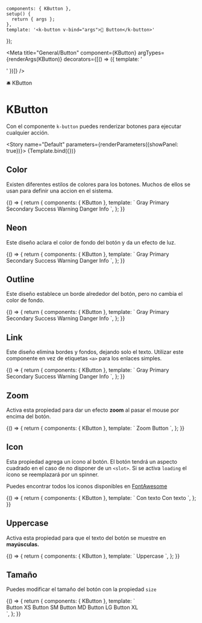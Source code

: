 
    components: { KButton },
    setup() {
      return { args };
    },
    template: '<k-button v-bind="args">🦄 Button</k-button>'
});

<Meta title="General/Button" component={KButton} argTypes={renderArgs(KButton)} decorators={[() => ({ template: '<div class="flex items-center justify-center p-10"><story /></div>' })]} />

<SHead image="https://media0.giphy.com/media/hDSy8w6rGHeTe/giphy.gif?cid=ecf05e47d1yojdu59ttft3ykom3decoar5aubq8zin0w9sov&rid=giphy.gif&ct=g">🛎 KButton</SHead>

# KButton
Con el componente `k-button` puedes renderizar botones para ejecutar cualquier acción.

<Story name="Default" parameters={renderParameters({showPanel: true})}>
  {Template.bind({})}
</Story>

<ArgsTable story="Default" />

## **Color**
Existen diferentes estilos de colores para los botones. Muchos de ellos se usan para definir una accion en el sistema.

<Canvas>
  <Story name="Color" argTypes={renderArgs(KButton, {}, true)} parameters={renderParameters({showPanel: false})}>
    {() => {
      return {
        components: { KButton },
        template: `
          <k-card>
            <KButton class="mr-2" color="gray">Gray</KButton>
            <KButton class="mr-2" color="primary">Primary</KButton>
            <KButton class="mr-2" color="secondary">Secondary</KButton>
            <KButton class="mr-2" color="success">Success</KButton>
            <KButton class="mr-2" color="warning">Warning</KButton>
            <KButton class="mr-2" color="danger">Danger</KButton>
            <KButton class="mr-2" color="info">Info</KButton>
          </k-card>
        `,
      };
    }}
  </Story>
</Canvas>

## **Neon**
Este diseño aclara el color de fondo del botón y da un efecto de luz.

<Canvas >
  <Story name="Neon" argTypes={renderArgs(KButton, {}, true)} parameters={renderParameters({showPanel: false})}>
    {() => {
      return {
        components: { KButton },
        template: `
          <k-card>
            <KButton class="mr-2" color="gray" neon>Gray</KButton>
            <KButton class="mr-2" color="primary" neon>Primary</KButton>
            <KButton class="mr-2" color="secondary" neon>Secondary</KButton>
            <KButton class="mr-2" color="success" neon>Success</KButton>
            <KButton class="mr-2" color="warning" neon>Warning</KButton>
            <KButton class="mr-2" color="danger" neon>Danger</KButton>
            <KButton class="mr-2" color="info" neon>Info</KButton>
          </k-card>
        `,
      };
    }}
  </Story>
</Canvas>

## **Outline**
Este diseño establece un borde alrededor del botón, pero no cambia el color de fondo.

<Canvas >
  <Story name="Outline" argTypes={renderArgs(KButton, {}, true)} parameters={renderParameters({showPanel: false})}>
    {() => {
      return {
        components: { KButton },
        template: `
          <k-card>
            <KButton class="mr-2" color="gray" outline>Gray</KButton>
            <KButton class="mr-2" color="primary" outline>Primary</KButton>
            <KButton class="mr-2" color="secondary" outline>Secondary</KButton>
            <KButton class="mr-2" color="success" outline>Success</KButton>
            <KButton class="mr-2" color="warning" outline>Warning</KButton>
            <KButton class="mr-2" color="danger" outline>Danger</KButton>
            <KButton class="mr-2" color="info" outline>Info</KButton>
          </k-card>
        `,
      };
    }}
  </Story>
</Canvas>

## **Link**
Este diseño elimina bordes y fondos, dejando solo el texto. Utilizar este componente en vez de etiquetas `<a>` para los enlaces simples.

<Canvas>
  <Story name="Link" argTypes={renderArgs(KButton, {}, true)} parameters={renderParameters({showPanel: false})}>
    {() => {
      return {
        components: { KButton },
        template: `
          <k-card>
            <KButton class="mr-2" color="gray" link>Gray</KButton>
            <KButton class="mr-2" color="primary" link>Primary</KButton>
            <KButton class="mr-2" color="secondary" link>Secondary</KButton>
            <KButton class="mr-2" color="success" link>Success</KButton>
            <KButton class="mr-2" color="warning" link>Warning</KButton>
            <KButton class="mr-2" color="danger" link>Danger</KButton>
            <KButton class="mr-2" color="info" link>Info</KButton>
          </k-card>
        `,
      };
    }}
  </Story>
</Canvas>


## **Zoom**
Activa esta propiedad para dar un efecto **zoom** al pasar el mouse por encima del botón.

<Canvas>
  <Story name="Zoom" argTypes={renderArgs(KButton, {}, true)} parameters={renderParameters({showPanel: false})}>
    {() => {
      return {
        components: { KButton },
        template: `
          <k-card>
            <KButton zoom>Zoom Button</KButton>
          </k-card>
        `,
      };
    }}
  </Story>
</Canvas>


## **Icon**
Esta propiedad agrega un ícono al botón. El botón tendrá un aspecto cuadrado en el caso de no disponer de un `<slot>`. Si se activa `loading` el ícono se reemplazará por un spinner.

Puedes encontrar todos los iconos disponibles en [FontAwesome](https://fontawesome.com/search?q=)

<Canvas>
  <Story name="Icon" argTypes={renderArgs(KButton, {}, true)} parameters={renderParameters({showPanel: false})}>
    {() => {
      return {
        components: { KButton },
        template: `
          <k-card>
            <KButton class="mr-2" color="primary" icon="user">Con texto</KButton>
            <KButton class="mr-2" color="primary" icon="user" />
            <KButton color="primary" icon="user" loading>Con texto</KButton>
          </k-card>
        `,
      };
    }}
  </Story>
</Canvas>

## **Uppercase**
Activa esta propiedad para que el texto del botón se muestre en **mayúsculas.**

<Canvas>
  <Story name="Uppercase" argTypes={renderArgs(KButton, {}, true)} parameters={renderParameters({showPanel: false})}>
    {() => {
      return {
        components: { KButton },
        template: `
          <k-card>
            <KButton uppercase>Uppercase</KButton>
          </k-card>
        `,
      };
    }}
  </Story>
</Canvas>


## **Tamaño**
Puedes modificar el tamaño del botón con la propiedad `size`

<Canvas>
  <Story name="Size" argTypes={renderArgs(KButton, {}, true)} parameters={renderParameters({showPanel: false})}>
    {() => {
      return {
        components: { KButton },
        template: `
          <k-card>
            <div class="flex flex-col gap-4">
              <div class="flex flex-row gap-4 items-center">
                <k-button size="xs">Button XS</k-button>
                <k-button size="sm">Button SM</k-button>
                <k-button size="md">Button MD</k-button>
                <k-button size="lg">Button LG</k-button>
                <k-button size="xl">Button XL</k-button>
              </div>
              <div class="flex flex-row gap-4 items-center">
                <k-button size="xs" icon="user" />
                <k-button size="sm" icon="user" />
                <k-button size="md" icon="user" />
                <k-button size="lg" icon="user" />
                <k-button size="xl" icon="user" />
              </div>
            </div>
          </k-card>
        `,
      };
    }}
  </Story>
</Canvas>
